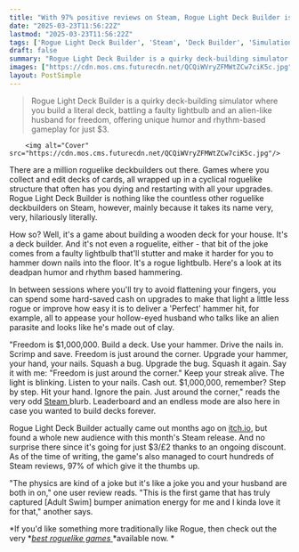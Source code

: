 ```yaml
---
title: "With 97% positive reviews on Steam, Rogue Light Deck Builder is a hilarious $3 parody game that takes its name very literally"
date: "2025-03-23T11:56:22Z"
lastmod: "2025-03-23T11:56:22Z"
tags: ['Rogue Light Deck Builder', 'Steam', 'Deck Builder', 'Simulation', 'PC']
draft: false
summary: "Rogue Light Deck Builder is a quirky deck-building simulator where you build a literal deck, battling a faulty lightbulb and an alien-like husband for freedom, offering unique humor and rhythm-based gameplay for just $3."
images: ["https://cdn.mos.cms.futurecdn.net/QCQiWVryZFMWtZCw7ciK5c.jpg"]
layout: PostSimple
---
```

> Rogue Light Deck Builder is a quirky deck-building simulator where you build a literal deck, battling a faulty lightbulb and an alien-like husband for freedom, offering unique humor and rhythm-based gameplay for just $3.


        <img alt="Cover" src="https://cdn.mos.cms.futurecdn.net/QCQiWVryZFMWtZCw7ciK5c.jpg"/>
        
There are a million roguelike deckbuilders out there. Games where you collect and edit decks of cards, all wrapped up in a cyclical roguelike structure that often has you dying and restarting with all your upgrades. Rogue Light Deck Builder is nothing like the countless other roguelike deckbuilders on Steam, however, mainly because it takes its name very, very, hilariously literally.

How so? Well, it's a game about building a wooden deck for your house. It's a deck builder. And it's not even a roguelite, either - that bit of the joke comes from a faulty lightbulb that'll stutter and make it harder for you to hammer down nails into the floor. It's a rogue lightbulb. Here's a look at its deadpan humor and rhythm based hammering.

In between sessions where you'll try to avoid flattening your fingers, you can spend some hard-saved cash on upgrades to make that light a little less rogue or improve how easy it is to deliver a 'Perfect' hammer hit, for example, all to appease your hollow-eyed husband who talks like an alien parasite and looks like he's made out of clay.

"Freedom is $1,000,000. Build a deck. Use your hammer. Drive the nails in. Scrimp and save. Freedom is just around the corner. Upgrade your hammer, your hand, your nails. Squash a bug. Upgrade the bug. Squash it again. Say it with me: "Freedom is just around the corner." Keep your streak alive. The light is blinking. Listen to your nails. Cash out. $1,000,000, remember? Step by step. Hit your hand. Ignore the pain. Just around the corner," reads the very odd [Steam ](https://store.steampowered.com/app/3149370/ROGUE_LIGHT_DECK_BUILDER/#app_reviews_hash)blurb. Leaderboard and an endless mode are also here in case you wanted to build decks forever.

Rogue Light Deck Builder actually came out months ago on [itch.io](https://gewl.itch.io/rogue-light-deck-builder), but found a whole new audience with this month's Steam release. And no surprise there since it's going for just $3/£2 thanks to an ongoing discount. As of the time of writing, the game's also managed to court hundreds of Steam reviews, 97% of which give it the thumbs up.

"The physics are kind of a joke but it's like a joke you and your husband are both in on," one user review reads. "This is the first game that has truly captured [Adult Swim] bumper animation energy for me and I kinda love it for that," another says.

*If you'd like something more traditionally like Rogue, then check out the very *[<em>best roguelike games </em>](https://www.gamesradar.com/best-roguelikes-roguelites/)*available now. *
        